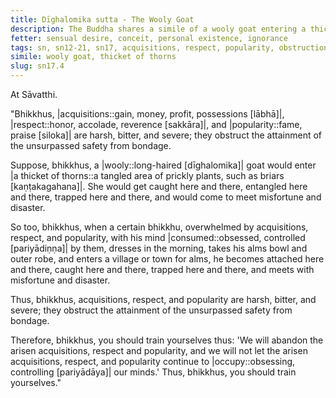 ```yaml
---
title: Dīghalomika sutta - The Wooly Goat
description: The Buddha shares a simile of a wooly goat entering a thicket of thorns to explain how acquisitions, respect, and popularity are harsh, bitter, and severe, obstructing the attainment of the unsurpassed safety from bondage.
fetter: sensual desire, conceit, personal existence, ignorance
tags: sn, sn12-21, sn17, acquisitions, respect, popularity, obstruction, wooly goat, thicket of thorns, misfortune, disaster, entangled, trapped
simile: wooly goat, thicket of thorns
slug: sn17.4
---
```


At Sāvatthi.

"Bhikkhus, |acquisitions::gain, money, profit, possessions [lābhā]|, |respect::honor, accolade, reverence [sakkāra]|, and |popularity::fame, praise [siloka]| are harsh, bitter, and severe; they obstruct the attainment of the unsurpassed safety from bondage.

Suppose, bhikkhus, a |wooly::long-haired [dīghalomika]| goat would enter |a thicket of thorns::a tangled area of prickly plants, such as briars [kaṇṭakagahana]|. She would get caught here and there, entangled here and there, trapped here and there, and would come to meet misfortune and disaster.

So too, bhikkhus, when a certain bhikkhu, overwhelmed by acquisitions, respect, and popularity, with his mind |consumed::obsessed, controlled [pariyādiṇṇa]| by them, dresses in the morning, takes his alms bowl and outer robe, and enters a village or town for alms, he becomes attached here and there, caught here and there, trapped here and there, and meets with misfortune and disaster.

Thus, bhikkhus, acquisitions, respect, and popularity are harsh, bitter, and severe; they obstruct the attainment of the unsurpassed safety from bondage.

Therefore, bhikkhus, you should train yourselves thus: 'We will abandon the arisen acquisitions, respect and popularity, and we will not let the arisen acquisitions, respect, and popularity continue to |occupy::obsessing, controlling [pariyādāya]| our minds.' Thus, bhikkhus, you should train yourselves."